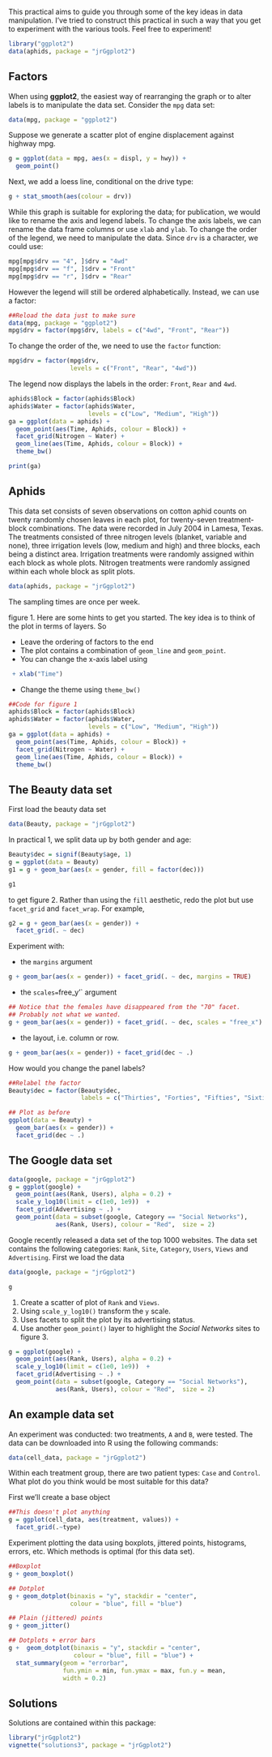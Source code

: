 This practical aims to guide you through some of the key ideas in data manipulation. I've tried to construct this practical in such a way that you get to experiment with the various tools. Feel free to experiment!

```r
library("ggplot2")
data(aphids, package = "jrGgplot2")
```

## Factors

When using **ggplot2**, the easiest way of rearranging the graph or to alter labels
is to manipulate the data set. Consider the `mpg` data set:

```r
data(mpg, package = "ggplot2")
```

Suppose we generate a scatter plot of engine displacement against highway mpg.

```r
g = ggplot(data = mpg, aes(x = displ, y = hwy)) +
  geom_point()
```

\noindent Next, we add a loess line, conditional on the drive type:

```r
g + stat_smooth(aes(colour = drv))
```

\noindent While this graph is suitable for exploring the data; for publication,
we would like to rename the axis and legend labels. To change the axis labels,
we can rename the data frame columns or use `xlab` and `ylab`. To change
the order of the legend, we need to manipulate the data. Since `drv` is
a character, we could use:

```r
mpg[mpg$drv == "4", ]$drv = "4wd"
mpg[mpg$drv == "f", ]$drv = "Front"
mpg[mpg$drv == "r", ]$drv = "Rear"
```

\noindent However the legend will still be ordered alphabetically.
Instead, we can use a factor:

```r
##Reload the data just to make sure
data(mpg, package = "ggplot2")
mpg$drv = factor(mpg$drv, labels = c("4wd", "Front", "Rear"))
```
\noindent To change the order of the, we need to use the `factor` function:
```r
mpg$drv = factor(mpg$drv,
                 levels = c("Front", "Rear", "4wd"))
```

\noindent The legend now displays the labels in the order: `Front`, `Rear` and `4wd`.

```r
aphids$Block = factor(aphids$Block)
aphids$Water = factor(aphids$Water,
                      levels = c("Low", "Medium", "High"))
ga = ggplot(data = aphids) +
  geom_point(aes(Time, Aphids, colour = Block)) +
  facet_grid(Nitrogen ~ Water) +
  geom_line(aes(Time, Aphids, colour = Block)) +
  theme_bw()

print(ga)
```


## Aphids

This data set consists of seven observations on cotton aphid counts on twenty randomly chosen leaves in each plot, for twenty-seven treatment-block
combinations. The data were recorded in July 2004 in Lamesa, Texas. The
treatments consisted of three nitrogen levels (blanket, variable and none),
three irrigation levels (low, medium and high) and three blocks, each being a
distinct area. Irrigation treatments were randomly assigned within each block as
whole plots. Nitrogen treatments were randomly assigned within each whole block
as split plots.

```r
data(aphids, package = "jrGgplot2")
```

\noindent The sampling times are once per week.

\newthought{Reproduce} figure 1. Here are some hints to get you started.
The key idea is to think of the plot in terms of layers. So

- Leave the ordering of factors to the end
- The plot contains a combination of `geom_line` and `geom_point`.
- You can change the x-axis label using
```r
 + xlab("Time")
```
- Change the theme using `theme_bw()`

\newpage
```r
##Code for figure 1
aphids$Block = factor(aphids$Block)
aphids$Water = factor(aphids$Water,
                      levels = c("Low", "Medium", "High"))
ga = ggplot(data = aphids) +
  geom_point(aes(Time, Aphids, colour = Block)) +
  facet_grid(Nitrogen ~ Water) +
  geom_line(aes(Time, Aphids, colour = Block)) +
  theme_bw()
```

## The Beauty data set

First load the beauty data set
```r
data(Beauty, package = "jrGgplot2")
```

\noindent In practical 1, we split data up by both gender and age:

```r
Beauty$dec = signif(Beauty$age, 1)
g = ggplot(data = Beauty)
g1 = g + geom_bar(aes(x = gender, fill = factor(dec)))
```

```r
g1
```

\noindent to get figure 2. Rather than using the `fill` aesthetic, redo the plot but use
`facet_grid` and `facet_wrap`. For example,

```r
g2 = g + geom_bar(aes(x = gender)) +
  facet_grid(. ~ dec)
```

\noindent Experiment with:

- the `margins` argument
```r
g + geom_bar(aes(x = gender)) + facet_grid(. ~ dec, margins = TRUE)
```

- the `scales=`free_y'` argument
```r
## Notice that the females have disappeared from the "70" facet.
## Probably not what we wanted.
g + geom_bar(aes(x = gender)) + facet_grid(. ~ dec, scales = "free_x")
```
- the layout, i.e. column or row.
```r
g + geom_bar(aes(x = gender)) + facet_grid(dec ~ .)
```

How would you change the panel labels?
```r
##Relabel the factor
Beauty$dec = factor(Beauty$dec,
                    labels = c("Thirties", "Forties", "Fifties", "Sixties", "Seventies"))

## Plot as before
ggplot(data = Beauty) +
  geom_bar(aes(x = gender)) +
  facet_grid(dec ~ .)
```

## The Google data set

```r
data(google, package = "jrGgplot2")
g = ggplot(google) +
  geom_point(aes(Rank, Users), alpha = 0.2) +
  scale_y_log10(limit = c(1e0, 1e9))  +
  facet_grid(Advertising ~ .) +
  geom_point(data = subset(google, Category == "Social Networks"),
             aes(Rank, Users), colour = "Red",  size = 2)
```

Google recently released a data set of the top 1000 websites. The data set
contains the following categories: `Rank`, `Site`, `Category`,
`Users`, `Views` and `Advertising`. First we load the data

```r
data(google, package = "jrGgplot2")
```

```r
g
```


1. Create a scatter of plot of `Rank` and `Views`.
2. Using `scale_y_log10()` transform the `y` scale.
3. Uses facets to split the plot by its advertising status.
4. Use another `geom_point()` layer to highlight the _Social Networks_ sites to figure 3.

```r
g = ggplot(google) +
  geom_point(aes(Rank, Users), alpha = 0.2) +
  scale_y_log10(limit = c(1e0, 1e9))  +
  facet_grid(Advertising ~ .) +
  geom_point(data = subset(google, Category == "Social Networks"),
             aes(Rank, Users), colour = "Red",  size = 2)
```

## An example data set

An experiment was conducted: two treatments, `A` and `B`, were tested. The data can be downloaded into R using the following commands:
```r
data(cell_data, package = "jrGgplot2")
```
\noindent Within each treatment group, there are two patient types: `Case` and `Control`. What plot do you think would be most suitable for this data?

First we'll create a base object

```r
##This doesn't plot anything
g = ggplot(cell_data, aes(treatment, values)) +
  facet_grid(.~type)
```

Experiment plotting the data using boxplots, jittered points, histograms, errors, etc. Which methods is optimal (for this data set).

```r
##Boxplot
g + geom_boxplot()

## Dotplot
g + geom_dotplot(binaxis = "y", stackdir = "center",
                 colour = "blue", fill = "blue")

## Plain (jittered) points
g + geom_jitter()

## Dotplots + error bars
g +  geom_dotplot(binaxis = "y", stackdir = "center",
                  colour = "blue", fill = "blue") +
  stat_summary(geom = "errorbar",
               fun.ymin = min, fun.ymax = max, fun.y = mean,
               width = 0.2)
```


## Solutions

Solutions are contained within this package:
```r
library("jrGgplot2")
vignette("solutions3", package = "jrGgplot2")
```

